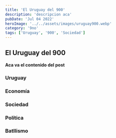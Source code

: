 ```yaml
---
title: 'El Uruguay del 900'
description: 'descripcion aca'
pubDate: 'Jul 04 2022'
heroImage: '../../assets/images/uruguay900.webp'
category: '9no'
tags: ['Uruguay', '900', 'Sociedad']
---
```


## El Uruguay del 900

**Aca va el contenido del post**

### Uruguay

### Economía

### Sociedad

### Política

### Batllismo
